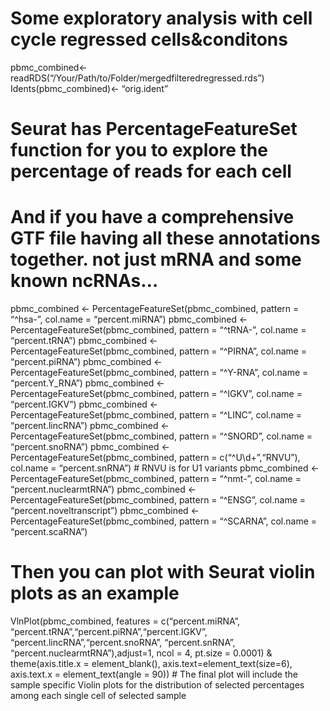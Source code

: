 # Some exploratory analysis with cell cycle regressed cells&conditons
pbmc_combined<-readRDS("/Your/Path/to/Folder/mergedfilteredregressed.rds")
Idents(pbmc_combined)<- "orig.ident"

# Seurat has PercentageFeatureSet function for you to explore the percentage of reads for each cell
# And if you have a comprehensive GTF file having all these annotations together. not just mRNA and some known ncRNAs...
pbmc_combined <- PercentageFeatureSet(pbmc_combined, pattern = "^hsa-", col.name = "percent.miRNA")
pbmc_combined <- PercentageFeatureSet(pbmc_combined, pattern = "^tRNA-", col.name = "percent.tRNA")
pbmc_combined <- PercentageFeatureSet(pbmc_combined, pattern = "^PIRNA", col.name = "percent.piRNA")
pbmc_combined <- PercentageFeatureSet(pbmc_combined, pattern = "^Y-RNA", col.name = "percent.Y_RNA")
pbmc_combined <- PercentageFeatureSet(pbmc_combined, pattern = "^IGKV", col.name = "percent.IGKV")
pbmc_combined <- PercentageFeatureSet(pbmc_combined, pattern = "^LINC", col.name = "percent.lincRNA")
pbmc_combined <- PercentageFeatureSet(pbmc_combined, pattern = "^SNORD", col.name = "percent.snoRNA")
pbmc_combined <- PercentageFeatureSet(pbmc_combined, pattern = c("^U\\d+","RNVU"), col.name = "percent.snRNA") # RNVU is for U1 variants
pbmc_combined <- PercentageFeatureSet(pbmc_combined, pattern = "^nmt-", col.name = "percent.nuclearmtRNA")
pbmc_combined <- PercentageFeatureSet(pbmc_combined, pattern = "^ENSG", col.name = "percent.noveltranscript")
pbmc_combined <- PercentageFeatureSet(pbmc_combined, pattern = "^SCARNA", col.name = "percent.scaRNA")

# Then you can plot with Seurat violin plots as an example
VlnPlot(pbmc_combined, features = c("percent.miRNA", "percent.tRNA","percent.piRNA","percent.IGKV", "percent.lincRNA","percent.snoRNA", "percent.snRNA", "percent.nuclearmtRNA"),adjust=1, ncol = 4, pt.size = 0.0001) & theme(axis.title.x = element_blank(), axis.text=element_text(size=6), axis.text.x = element_text(angle = 90))
# The final plot will include the sample specific Violin plots for the distribution of selected percentages among each single cell of selected sample
